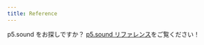 ```yaml
---
title: Reference
---
```


p5.sound をお探しですか？ <a href="https://p5js-i18n-ja.pages.dev/ja/reference/#/libraries/p5.sound">p5.sound リファレンス</a>をご覧ください！
